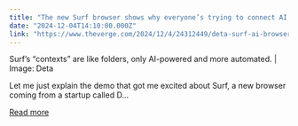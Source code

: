 ```yaml
---
title: "The new Surf browser shows why everyone’s trying to connect AI to the web"
date: "2024-12-04T14:10:00.000Z"
link: "https://www.theverge.com/2024/12/4/24312449/deta-surf-ai-browser"
---
```


Surf’s “contexts” are like folders, only AI-powered and more automated. | Image: Deta
    

  
Let me just explain the demo that got me excited about Surf, a new browser coming from a startup called D...

[Read more](https://www.theverge.com/2024/12/4/24312449/deta-surf-ai-browser)
